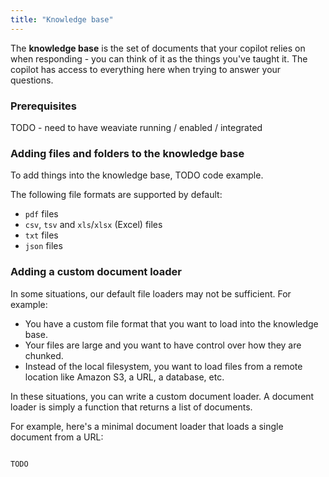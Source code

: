 ```yaml
---
title: "Knowledge base"
---
```


The **knowledge base** is the set of documents that your copilot relies on when responding - you can think of it as the things you've taught it. The copilot has access to everything here when trying to answer your questions.

### Prerequisites

TODO - need to have weaviate running / enabled / integrated

### Adding files and folders to the knowledge base

To add things into the knowledge base, TODO code example.

The following file formats are supported by default:

* `pdf` files
* `csv`, `tsv` and `xls`/`xlsx` (Excel) files
* `txt` files
* `json` files

### Adding a custom document loader

In some situations, our default file loaders may not be sufficient. For example:

* You have a custom file format that you want to load into the knowledge base.
* Your files are large and you want to have control over how they are chunked.
* Instead of the local filesystem, you want to load files from a remote location like Amazon S3, a URL, a database, etc.

In these situations, you can write a custom document loader. A document loader is simply a function that returns a list of documents.

For example, here's a minimal document loader that loads a single document from a URL:

```python

TODO

```
